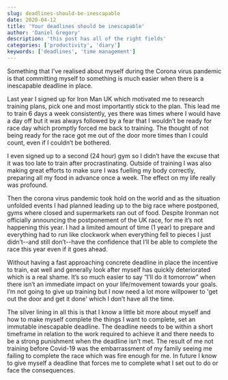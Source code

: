 ```yaml
---
slug: deadlines-should-be-inescapable
date: 2020-04-12
title: 'Your deadlines should be inescapable'
author: 'Daniel Gregory'
description: 'this post has all of the right fields'
categories: ['productivity', 'diary']
keywords: ['deadlines', 'time management']
---
```


Something that I’ve realised about myself during the Corona virus pandemic is
that committing myself to something is much easier when there is a inescapable
deadline in place.

Last year I signed up for Iron Man UK which motivated me to research training
plans, pick one and most importantly stick to the plan. This lead me to train 6
days a week consistently, yes there was times where I would have a day off but
it was always followed by a fear that I wouldn’t be ready for race day which
promptly forced me back to training. The thought of not being ready for the race
got me out of the door more times than I could count, even if I couldn’t be
bothered.

I even signed up to a second (24 hour) gym so I didn’t have the excuse that it
was too late to train after procrastinating. Outside of training I was also
making great efforts to make sure I was fuelling my body correctly, preparing
all my food in advance once a week. The effect on my life really was profound.

Then the corona virus pandemic took hold on the world and as the situation
unfolded events I had planned leading up to the big race where postponed, gyms
where closed and supermarkets ran out of food. Despite Ironman not officially
announcing the postponement of the UK race, for me it’s not happening this year.
I had a limited amount of time (1 year) to prepare and everything had to run
like clockwork when everything fell to pieces I just didn’t--and still
don’t--have the confidence that I’ll be able to complete the race this year even
if it goes ahead.

Without having a fast approaching concrete deadline in place the incentive to
train, eat well and generally look after myself has quickly deteriorated which
is a real shame. It’s so much easier to say “I’ll do it tomorrow” when there
isn’t an immediate impact on your life/movement towards your goals. I’m not
going to give up training but I now need a lot more willpower to 'get out the
door and get it done' which I don’t have all the time.

The silver lining in all this is that I know a little bit more about myself and
how to make myself complete the things I want to complete, set an immutable
inescapable deadline. The deadline needs to be within a short timeframe in
relation to the work required to achieve it and there needs to be a strong
punishment when the deadline isn’t met. The result of me not training before
Covid-19 was the embarrassment of my family seeing me failing to complete the
race which was fire enough for me. In future I know to give myself a deadline
that forces me to complete what I set out to do or face the consequences.
